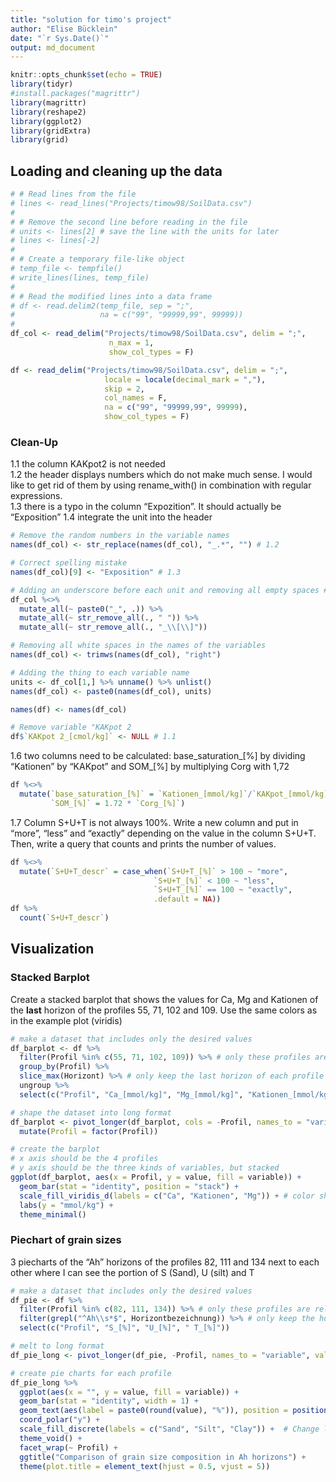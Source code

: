 ```yaml
---
title: "solution for timo's project"
author: "Elise Bücklein"
date: "`r Sys.Date()`"
output: md_document
---
```


```r
knitr::opts_chunk$set(echo = TRUE)
library(tidyr)
#install.packages("magrittr")
library(magrittr)
library(reshape2)
library(ggplot2)
library(gridExtra)
library(grid)
```

## Loading and cleaning up the data
```r
# # Read lines from the file
# lines <- read_lines("Projects/timow98/SoilData.csv")
# 
# # Remove the second line before reading in the file
# units <- lines[2] # save the line with the units for later
# lines <- lines[-2]
# 
# # Create a temporary file-like object
# temp_file <- tempfile()
# write_lines(lines, temp_file)
# 
# # Read the modified lines into a data frame
# df <- read.delim2(temp_file, sep = ";", 
#                   na = c("99", "99999,99", 99999))
# 
df_col <- read_delim("Projects/timow98/SoilData.csv", delim = ";",
                      n_max = 1,
                      show_col_types = F)

df <- read_delim("Projects/timow98/SoilData.csv", delim = ";",
                     locale = locale(decimal_mark = ","),
                     skip = 2,
                     col_names = F,
                     na = c("99", "99999,99", 99999),
                     show_col_types = F)
```

### Clean-Up
1.1 the column KAKpot2 is not needed    
1.2 the header displays numbers which do not make much sense. I would like to get rid of them by using rename_with() in combination with regular expressions.    
1.3 there is a typo in the column "Expozition". It should actually be "Exposition" 
1.4 integrate the unit into the header
```r
# Remove the random numbers in the variable names
names(df_col) <- str_replace(names(df_col), "_.*", "") # 1.2

# Correct spelling mistake 
names(df_col)[9] <- "Exposition" # 1.3

# Adding an underscore before each unit and removing all empty spaces # 1.4 ff.
df_col %<>%
  mutate_all(~ paste0("_", .)) %>%
  mutate_all(~ str_remove_all(., " ")) %>%
  mutate_all(~ str_remove_all(., "_\\[\\]"))

# Removing all white spaces in the names of the variables
names(df_col) <- trimws(names(df_col), "right")

# Adding the thing to each variable name
units <- df_col[1,] %>% unname() %>% unlist()
names(df_col) <- paste0(names(df_col), units)

names(df) <- names(df_col)

# Remove variable "KAKpot 2
df$`KAKpot 2_[cmol/kg]` <- NULL # 1.1
```

1.6 two columns need to be calculated: base_saturation_[%] by dividing "Kationen" by "KAKpot" and SOM_[%] by multiplying Corg with 1,72  
```r
df %<>%
  mutate(`base_saturation_[%]` = `Kationen_[mmol/kg]`/`KAKpot_[mmol/kg]`,
         `SOM_[%]` = 1.72 * `Corg_[%]`)
```

1.7 Column S+U+T is not always 100%. Write a new column and put in "more", "less" and "exactly" depending on the value in the column S+U+T. Then, write a query that counts and prints the number of values.
```r
df %<>%
  mutate(`S+U+T_descr` = case_when(`S+U+T_[%]` > 100 ~ "more",
                                `S+U+T_[%]` < 100 ~ "less", 
                                `S+U+T_[%]` == 100 ~ "exactly",
                                .default = NA))
df %>%
  count(`S+U+T_descr`)
```

## Visualization
### Stacked Barplot
Create a stacked barplot that shows the values for Ca, Mg and Kationen of the **last** horizon of the profiles 55, 71, 102 and 109.
Use the same colors as in the example plot (viridis)

```r
# make a dataset that includes only the desired values
df_barplot <- df %>%
  filter(Profil %in% c(55, 71, 102, 109)) %>% # only these profiles are relevant
  group_by(Profil) %>%
  slice_max(Horizont) %>% # only keep the last horizon of each profile
  ungroup %>%
  select(c("Profil", "Ca_[mmol/kg]", "Mg_[mmol/kg]", "Kationen_[mmol/kg]")) # only keep Ca, Mg and Kationen variables

# shape the dataset into long format
df_barplot <- pivot_longer(df_barplot, cols = -Profil, names_to = "variable", values_to = "value") %>%
  mutate(Profil = factor(Profil))

# create the barplot
# x axis should be the 4 profiles
# y axis should be the three kinds of variables, but stacked 
ggplot(df_barplot, aes(x = Profil, y = value, fill = variable)) +
  geom_bar(stat = "identity", position = "stack") + 
  scale_fill_viridis_d(labels = c("Ca", "Kationen", "Mg")) + # color should come from viridis
  labs(y = "mmol/kg") +
  theme_minimal()
```

### Piechart of grain sizes

3 piecharts of the "Ah" horizons of the profiles 82, 111 and 134 next to each other where I can see the portion of S (Sand), U (silt) and T

```r
# make a dataset that includes only the desired values
df_pie <- df %>%
  filter(Profil %in% c(82, 111, 134)) %>% # only these profiles are relevant
  filter(grepl("^Ah\\s*$", Horizontbezeichnung)) %>% # only keep the horizons with "Ah"
  select(c("Profil", "S_[%]", "U_[%]", " T_[%]"))

# melt to long format
df_pie_long <- pivot_longer(df_pie, -Profil, names_to = "variable", values_to = "value")

# create pie charts for each profile
df_pie_long %>%
  ggplot(aes(x = "", y = value, fill = variable)) +
  geom_bar(stat = "identity", width = 1) +
  geom_text(aes(label = paste0(round(value), "%")), position = position_stack(vjust = 0.5)) + 
  coord_polar("y") +
  scale_fill_discrete(labels = c("Sand", "Silt", "Clay")) +  # Change legend labels
  theme_void() +
  facet_wrap(~ Profil) +
  ggtitle("Comparison of grain size composition in Ah horizons") + 
  theme(plot.title = element_text(hjust = 0.5, vjust = 5))
```

